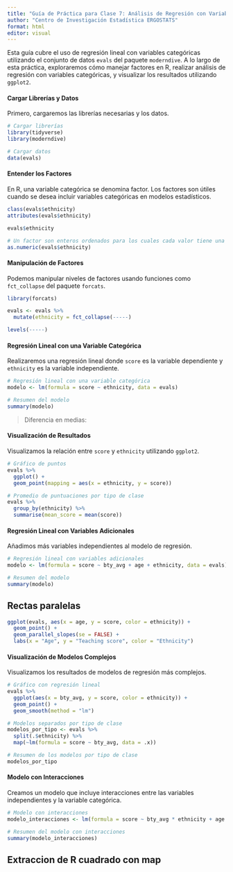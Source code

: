 ```yaml
---
title: "Guía de Práctica para Clase 7: Análisis de Regresión con Variables Categóricas usando `evals` de `moderndive`"
author: "Centro de Investigación Estadística ERGOSTATS"
format: html
editor: visual
---
```



Esta guía cubre el uso de regresión lineal con variables categóricas utilizando el conjunto de datos `evals` del paquete `moderndive`. A lo largo de esta práctica, exploraremos cómo manejar factores en R, realizar análisis de regresión con variables categóricas, y visualizar los resultados utilizando `ggplot2`.

#### Cargar Librerías y Datos

Primero, cargaremos las librerías necesarias y los datos.

```r
# Cargar librerías
library(tidyverse)
library(moderndive)

# Cargar datos
data(evals)
```

#### Entender los Factores

En R, una variable categórica se denomina factor. Los factores son útiles cuando se desea incluir variables categóricas en modelos estadísticos.

```r
class(evals$ethnicity)
attributes(evals$ethnicity)

evals$ethnicity

# Un factor son enteros ordenados para los cuales cada valor tiene una etiqueta
as.numeric(evals$ethnicity)
```

#### Manipulación de Factores

Podemos manipular niveles de factores usando funciones como `fct_collapse` del paquete `forcats`.

```r
library(forcats)

evals <- evals %>% 
  mutate(ethnicity = fct_collapse(-----)

levels(-----)
```

#### Regresión Lineal con una Variable Categórica

Realizaremos una regresión lineal donde `score` es la variable dependiente y `ethnicity` es la variable independiente.

```r
# Regresión lineal con una variable categórica
modelo <- lm(formula = score ~ ethnicity, data = evals)

# Resumen del modelo
summary(modelo)
```

> Diferencia en medias:

#### Visualización de Resultados

Visualizamos la relación entre `score` y `ethnicity` utilizando `ggplot2`.

```r
# Gráfico de puntos
evals %>% 
  ggplot() +
  geom_point(mapping = aes(x = ethnicity, y = score))

# Promedio de puntuaciones por tipo de clase
evals %>% 
  group_by(ethnicity) %>% 
  summarise(mean_score = mean(score))
```

#### Regresión Lineal con Variables Adicionales

Añadimos más variables independientes al modelo de regresión.

```r
# Regresión lineal con variables adicionales
modelo <- lm(formula = score ~ bty_avg + age + ethnicity, data = evals)

# Resumen del modelo
summary(modelo)
```
## Rectas paralelas


```r
ggplot(evals, aes(x = age, y = score, color = ethnicity)) +
  geom_point() +
  geom_parallel_slopes(se = FALSE) +
  labs(x = "Age", y = "Teaching score", color = "Ethnicity")
```

#### Visualización de Modelos Complejos

Visualizamos los resultados de modelos de regresión más complejos.

```r
# Gráfico con regresión lineal
evals %>% 
  ggplot(aes(x = bty_avg, y = score, color = ethnicity)) +
  geom_point() + 
  geom_smooth(method = "lm")

# Modelos separados por tipo de clase
modelos_por_tipo <- evals %>% 
  split(.$ethnicity) %>%  
  map(~lm(formula = score ~ bty_avg, data = .x))

# Resumen de los modelos por tipo de clase
modelos_por_tipo
```

#### Modelo con Interacciones

Creamos un modelo que incluye interacciones entre las variables independientes y la variable categórica.

```r
# Modelo con interacciones
modelo_interacciones <- lm(formula = score ~ bty_avg * ethnicity + age * ethnicity, data = evals)

# Resumen del modelo con interacciones
summary(modelo_interacciones)
```
## Extraccion de R cuadrado con map

```r

```


